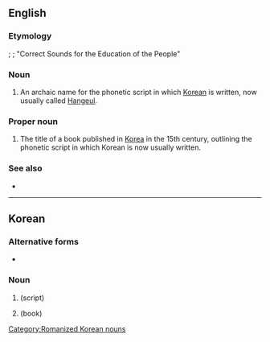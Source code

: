 ==English==

===Etymology===
{{etyl|ko}} {{Kore|[[훈민 정음]]}}; {{Kore|[[訓]][[民]][[正]][[音]]}}; "Correct Sounds for the Education of the People"

===Noun===
{{en-noun|-}}

# An archaic name for the phonetic script in which [[Korean]] is written, now usually called [[Hangeul]].

===Proper noun===
{{en-proper noun}}

# The title of a book published in [[Korea]] in the 15th century, outlining the phonetic script in which Korean is now usually written.

===See also===
* {{pedia}}

----

==Korean==
{{rfv|Korean only}}
===Alternative forms===
* {{Kore|[[훈민 정음]]}}

===Noun===
{{infl|ko|noun|sc=Latn}}

# {{l|en|Hunmin Jeongeum}} (script)
# {{l|en|Hunmin Jeongeum}} (book)

[[Category:Romanized Korean nouns]]